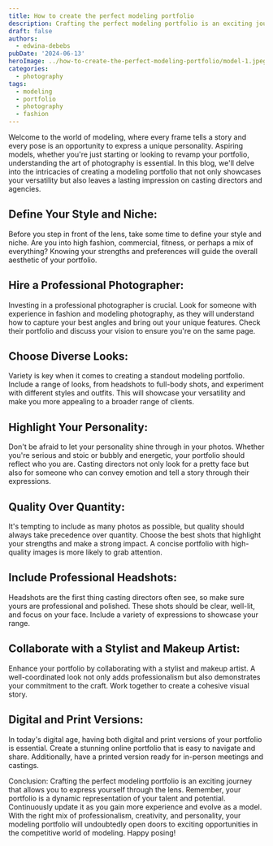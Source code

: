 ---
title: How to create the perfect modeling portfolio
description: Crafting the perfect modeling portfolio is an exciting journey. It dynamically represents your talent and potential. Continuously update it with experience and creativity to open doors to opportunities. Happy posing!
draft: false
authors:
  - edwina-debebs
pubDate: '2024-06-13'
heroImage: ../how-to-create-the-perfect-modeling-portfolio/model-1.jpeg
categories:
  - photography
tags:
  - modeling
  - portfolio
  - photography
  - fashion
---

Welcome to the world of modeling, where every frame tells a story and every pose is an opportunity to express a unique personality. Aspiring models, whether you're just starting or looking to revamp your portfolio, understanding the art of photography is essential. In this blog, we'll delve into the intricacies of creating a modeling portfolio that not only showcases your versatility but also leaves a lasting impression on casting directors and agencies.

## Define Your Style and Niche:

Before you step in front of the lens, take some time to define your style and niche. Are you into high fashion, commercial, fitness, or perhaps a mix of everything? Knowing your strengths and preferences will guide the overall aesthetic of your portfolio.

## Hire a Professional Photographer:

Investing in a professional photographer is crucial. Look for someone with experience in fashion and modeling photography, as they will understand how to capture your best angles and bring out your unique features. Check their portfolio and discuss your vision to ensure you're on the same page.

## Choose Diverse Looks:

Variety is key when it comes to creating a standout modeling portfolio. Include a range of looks, from headshots to full-body shots, and experiment with different styles and outfits. This will showcase your versatility and make you more appealing to a broader range of clients.

## Highlight Your Personality:

Don't be afraid to let your personality shine through in your photos. Whether you're serious and stoic or bubbly and energetic, your portfolio should reflect who you are. Casting directors not only look for a pretty face but also for someone who can convey emotion and tell a story through their expressions.

## Quality Over Quantity:

It's tempting to include as many photos as possible, but quality should always take precedence over quantity. Choose the best shots that highlight your strengths and make a strong impact. A concise portfolio with high-quality images is more likely to grab attention.

## Include Professional Headshots:

Headshots are the first thing casting directors often see, so make sure yours are professional and polished. These shots should be clear, well-lit, and focus on your face. Include a variety of expressions to showcase your range.

## Collaborate with a Stylist and Makeup Artist:

Enhance your portfolio by collaborating with a stylist and makeup artist. A well-coordinated look not only adds professionalism but also demonstrates your commitment to the craft. Work together to create a cohesive visual story.

## Digital and Print Versions:

In today's digital age, having both digital and print versions of your portfolio is essential. Create a stunning online portfolio that is easy to navigate and share. Additionally, have a printed version ready for in-person meetings and castings.

Conclusion:
Crafting the perfect modeling portfolio is an exciting journey that allows you to express yourself through the lens. Remember, your portfolio is a dynamic representation of your talent and potential. Continuously update it as you gain more experience and evolve as a model. With the right mix of professionalism, creativity, and personality, your modeling portfolio will undoubtedly open doors to exciting opportunities in the competitive world of modeling. Happy posing!
